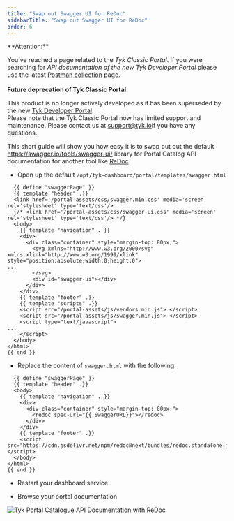 ```yaml
---
title: "Swap out Swagger UI for ReDoc"
sidebarTitle: "Swap out Swagger UI for ReDoc"
order: 6
---
```



<Warning>
**Attention:**

You’ve reached a page related to the *Tyk Classic Portal*. If you were searching for *API documentation of the new Tyk
Developer Portal* please use the latest
[Postman collection](/docs3/5.8/product-stack/tyk-enterprise-developer-portal/api-documentation/tyk-edp-api) page.
<br />
<br />
**Future deprecation of Tyk Classic Portal**

This product is no longer actively developed as it
has been superseded by the new [Tyk Developer Portal](/docs3/5.8/portal/overview/intro).
<br />
Please note that the Tyk Classic Portal now has limited support and maintenance. Please contact us at
[support@tyk.io](<mailto:support@tyk.io?subject=Tyk classic developer portal>)if you have any questions.
</Warning>


This short guide will show you how easy it is to swap out out the default https://swagger.io/tools/swagger-ui/ library for Portal Catalog API documentation for another tool like [ReDoc](http://rebilly.github.io/ReDoc/) 

* Open up the default `/opt/tyk-dashboard/portal/templates/swagger.html`

```
  {{ define "swaggerPage" }}
  {{ template "header" .}}
  <link href='/portal-assets/css/swagger.min.css' media='screen' rel='stylesheet' type='text/css'/>
  {/* <link href='/portal-assets/css/swagger-ui.css' media='screen' rel='stylesheet' type='text/css'/> */}
  <body>
    {{ template "navigation" . }}
    <div>
      <div class="container" style="margin-top: 80px;">
        <svg xmlns="http://www.w3.org/2000/svg" xmlns:xlink="http://www.w3.org/1999/xlink" style="position:absolute;width:0;height:0">
...
        </svg>
        <div id="swagger-ui"></div>
      </div>
    </div>
    {{ template "footer" .}}
    {{ template "scripts" .}}
    <script src="/portal-assets/js/vendors.min.js"> </script>
    <script src="/portal-assets/js/swagger.min.js"> </script>
    <script type="text/javascript">
...
    </script>
  </body>
</html>
{{ end }}
```

* Replace the content of `swagger.html` with the following:

```
  {{ define "swaggerPage" }}
  {{ template "header" .}}
  <body>
    {{ template "navigation" . }}
    <div>
      <div class="container" style="margin-top: 80px;">
        <redoc spec-url="{{.SwaggerURL}}"></redoc>
      </div>
    </div>
    {{ template "footer" .}}
    <script src="https://cdn.jsdelivr.net/npm/redoc@next/bundles/redoc.standalone.js"></script>
  </body>
</html>
{{ end }}
```

* Restart your dashboard service

* Browse your portal documentation

<img src="/img/dashboard/portal-management/redoc-petstore-tyk.png" alt="Tyk Portal Catalogue API Documentation with ReDoc" />
